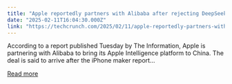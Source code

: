 ```yaml
---
title: "Apple reportedly partners with Alibaba after rejecting DeepSeek for China AI launch"
date: "2025-02-11T16:04:30.000Z"
link: "https://techcrunch.com/2025/02/11/apple-reportedly-partners-with-alibaba-after-rejecting-deepseek-for-china-ai-launch/"
---
```


According to a report published Tuesday by The Information, Apple is partnering with Alibaba to bring its Apple Intelligence platform to China. The deal is said to arrive after the iPhone maker report...

[Read more](https://techcrunch.com/2025/02/11/apple-reportedly-partners-with-alibaba-after-rejecting-deepseek-for-china-ai-launch/)
